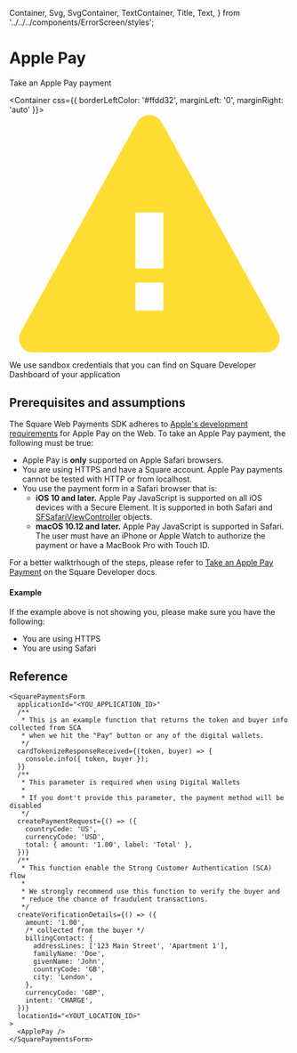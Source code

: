 
  Container,
  Svg,
  SvgContainer,
  TextContainer,
  Title,
  Text,
} from '../../../components/ErrorScreen/styles';

<Meta component={Example} title="Digital wallets/Apple Pay" />

# Apple Pay

Take an Apple Pay payment

<Container css={{ borderLeftColor: '#ffdd32', marginLeft: '0', marginRight: 'auto' }}>
  <SvgContainer>
    <Svg height={17} viewBox="0 0 20 17" width={20}>
      <path
        d="M10.874.573l8.3 14.941A1 1 0 0118.3 17H1.7a1 1 0 01-.875-1.486l8.3-14.94a1 1 0 011.75 0zM9 12v2h2v-2H9zm2-1V7H9v4h2z"
        fill="#ffdd32"
        fillRule="evenodd"
      />
    </Svg>
  </SvgContainer>

  <TextContainer>
    <Title css={{ fontWeight: 600 }}>You will not be charged for using this payment method</Title>
    <Text>
      We use sandbox credentials that you can find on Square Developer Dashboard
      of your application
    </Text>
  </TextContainer>
</Container>

## Prerequisites and assumptions

The Square Web Payments SDK adheres to [Apple's development requirements](https://developer.apple.com/apple-pay/get-started/) for Apple Pay on the Web. To take an Apple Pay payment, the following must be true:

- Apple Pay is **only** supported on Apple Safari browsers.
- You are using HTTPS and have a Square account. Apple Pay payments cannot be tested with HTTP or from localhost.
- You use the payment form in a Safari browser that is:
  - **iOS 10 and later.** Apple Pay JavaScript is supported on all iOS devices with a Secure Element. It is supported in both Safari and [SFSafariViewController](https://developer.apple.com/documentation/safariservices/sfsafariviewcontroller) objects.
  - **macOS 10.12 and later.** Apple Pay JavaScript is supported in Safari. The user must have an iPhone or Apple Watch to authorize the payment or have a MacBook Pro with Touch ID.

For a better walktrhough of the steps, please refer to [Take an Apple Pay Payment](https://developer.squareup.com/docs/web-payments/apple-pay#step-1-register-your-sandbox-domain-with-apple) on the Square Developer docs.

#### Example

<Canvas>
  <Story story={Example} />
</Canvas>

If the example above is not showing you, please make sure you have the following:

- You are using HTTPS
- You are using Safari

## Reference

```tsx
<SquarePaymentsForm
  applicationId="<YOU_APPLICATION_ID>"
  /**
   * This is an example function that returns the token and buyer info collected from SCA
   * when we hit the "Pay" button or any of the digital wallets.
   */
  cardTokenizeResponseReceived={(token, buyer) => {
    console.info({ token, buyer });
  }}
  /**
   * This parameter is required when using Digital Wallets
   *
   * If you dont't provide this parameter, the payment method will be disabled
   */
  createPaymentRequest={() => ({
    countryCode: 'US',
    currencyCode: 'USD',
    total: { amount: '1.00', label: 'Total' },
  })}
  /**
   * This function enable the Strong Customer Authentication (SCA) flow
   *
   * We strongly recommend use this function to verify the buyer and
   * reduce the chance of fraudulent transactions.
   */
  createVerificationDetails={() => ({
    amount: '1.00',
    /* collected from the buyer */
    billingContact: {
      addressLines: ['123 Main Street', 'Apartment 1'],
      familyName: 'Doe',
      givenName: 'John',
      countryCode: 'GB',
      city: 'London',
    },
    currencyCode: 'GBP',
    intent: 'CHARGE',
  })}
  locationId="<YOUT_LOCATION_ID>"
>
  <ApplePay />
</SquarePaymentsForm>
```
